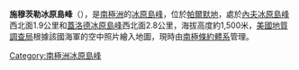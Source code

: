 {{coord|74|57|S|72|10|W|display=title}}

'''施穆茨勒冰原島峰'''（{{lang-en|Schmutzler Nunatak}}），是[[南極洲|南極洲]]的[[冰原島峰|冰原島峰]]，位於[[帕爾默地|帕爾默地]]，處於[[內夫冰原島峰|內夫冰原島峰]]西北面1.9公里和[[蓋洛德冰原島峰|蓋洛德冰原島峰]]西北面2.8公里，海拔高度約1,500米，[[美國地質調查局|美國地質調查局]]根據該國海軍的空中照片繪入地圖，現時由[[南極條約體系|南極條約體系]]管理。

{{Antarctica-geo-stub}}
[[Category:南極洲冰原島峰|Category:南極洲冰原島峰]]